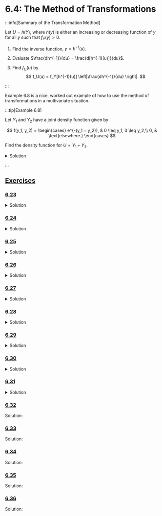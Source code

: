 

# 6.4: The Method of Transformations

:::info[Summary of the Transformation Method]

Let $U = h(Y)$, where $h(y)$ is either an increasing or decreasing function of $y$ for all $y$ such that $f_Y(y) > 0$.

1. Find the inverse function, $y = h^{-1}(u)$.

2. Evaluate $\frac{dh^{-1}}{du} = \frac{d[h^{-1}(u)]}{du}$.

3. Find $f_U(u)$ by
   $$
   f_U(u) = f_Y[h^{-1}(u)] \left|\frac{dh^{-1}}{du} \right|.
   $$

:::

Example 6.8 is a nice, worked out example of how to use the method of transformations in a multivariate situation.

:::tip[Example 6.8]

Let $Y_1$ and $Y_2$ have a joint density function given by

$$
f(y_1, y_2) =
\begin{cases}
    e^{-(y_1 + y_2)}, & 0 \leq y_1, 0 \leq y_2,\\
    0, & \text{elsewhere.}
\end{cases}
$$

Find the density function for $U = Y_1 + Y_2$.

<details>
    <summary>Solution</summary>
    <div>
        This problem must be solved in two stages: First, we will find the joint density of $Y_1$ and $U$; second, we will find the marginal density of $U$.
        The approach is to let $Y_1$ be fixed at a value $y_1 \geq 0$.
        Then $U = y_1 + Y_2$, and we can consider the one-dimensional transformation problem in which $U = h(Y_2) = y_1 + Y_2$.
        Letting $g(y_1, u)$ denote the joint density of $Y_1$ and $U$, we have, with $y_2 = u - y_1 = h^{-1}(u)$,

        $$
        g(y_1, u) =
        \begin{cases}
            f[y_1, h^{-1}(u)] \left|\frac{dh^{-1}}{du} \right| = e^{-(y_1 + u - y_1)} (1), & 0 \leq y_1, 0 \leq u - y_1,\\
            0, & \text{elsewhere.}
        \end{cases}
        $$

        Simplifying, we obtain

        $$
        g(y_1, u) =
        \begin{cases}
            e^{-u}, & 0 \leq y_1 \leq u,\\
            0, & \text{elsewhere.}
        \end{cases}
        $$

        (Notice that $Y_1 \leq U$.) The marginal density of $U$ is then given by

        $$
        \begin{align*}
            f_U(u) & = \int_{-\infty}^{\infty} g(y_1, u) dy_1\\
            & =
            \begin{cases}
                \int_{0}^{u} e^{-u} dy_1 = ue^{-u}, & 0 \leq u,\\
                0, & \text{elsewhere.}
            \end{cases}
        \end{align*}
        $$
    </div>

</details>

:::

## <u>Exercises</u>

### <u>6.23</u>

<ExCh6Num23 />

<details>
  <summary>Solution</summary>
  <div>
    <ExCh6Num23Sol />
  </div>
</details>

### <u>6.24</u>

<ExCh6Num24 />

<details>
  <summary>Solution</summary>
  <div>
    <ExCh6Num24Sol />
  </div>
</details>

### <u>6.25</u>

<ExCh6Num25 />

<details>
  <summary>Solution</summary>
  <div>
    <ExCh6Num25Sol />
  </div>
</details>

### <u>6.26</u>

<ExCh6Num26 />

<details>
  <summary>Solution</summary>
  <div>
    <ExCh6Num26Sol />
  </div>
</details>

### <u>6.27</u>

<ExCh6Num27 />

<details>
  <summary>Solution</summary>
  <div>
    <ExCh6Num27Sol />
  </div>
</details>

### <u>6.28</u>

<ExCh6Num28 />

<details>
  <summary>Solution</summary>
  <div>
    <ExCh6Num28Sol />
  </div>
</details>

### <u>6.29</u>

<ExCh6Num29 />

<details>
  <summary>Solution</summary>
  <div>
    <ExCh6Num29Sol />
  </div>
</details>

### <u>6.30</u>

<ExCh6Num30 />

<details>
  <summary>Solution</summary>
  <div>
    <ExCh6Num30Sol />
  </div>
</details>

### <u>6.31</u>

<ExCh6Num31 />

<details>
  <summary>Solution</summary>
  <div>
    <ExCh6Num31Sol />
  </div>
</details>

### <u>6.32</u>

<ExCh6Num32 />

Solution:

<ExCh6Num32Sol />

### <u>6.33</u>

<ExCh6Num33 />

Solution:

<ExCh6Num33Sol />

### <u>6.34</u>

<ExCh6Num34 />

Solution:

<ExCh6Num34Sol />

### <u>6.35</u>

<ExCh6Num35 />

Solution:

<ExCh6Num35Sol />

### <u>6.36</u>

<ExCh6Num36 />

Solution:

<ExCh6Num36Sol />
